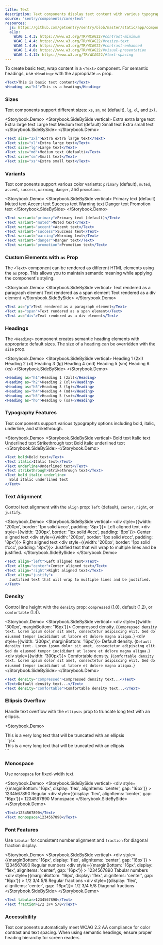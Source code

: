 ```yaml
---
title: Text
description: Text components display text content with various typography options and styling controls.
source: 'sentry/components/core/text'
resources:
  js: https://github.com/getsentry/sentry/blob/master/static/app/components/core/text/text.tsx
  a11y:
    WCAG 1.4.3: https://www.w3.org/TR/WCAG22/#contrast-minimum
    WCAG 1.4.4: https://www.w3.org/TR/WCAG22/#resize-text
    WCAG 1.4.6: https://www.w3.org/TR/WCAG22/#contrast-enhanced
    WCAG 1.4.8: https://www.w3.org/TR/WCAG22/#visual-presentation
    WCAG 1.4.12: https://www.w3.org/TR/WCAG22/#text-spacing
---
```





To create basic text, wrap content in a `<Text>` component. For semantic headings, use `<Heading>` with the appropriate `as` prop.

```jsx
<Text>This is basic text content</Text>
<Heading as="h1">This is a heading</Heading>
```

### Sizes

Text components support different sizes: `xs`, `sm`, `md` (default), `lg`, `xl`, and `2xl`.

<Storybook.Demo>
  <Storybook.SideBySide vertical>
    <Text size="2xl">Extra extra large text</Text>
    <Text size="xl">Extra large text</Text>
    <Text size="lg">Large text</Text>
    <Text size="md">Medium text (default)</Text>
    <Text size="sm">Small text</Text>
    <Text size="xs">Extra small text</Text>
  </Storybook.SideBySide>
</Storybook.Demo>
```jsx
<Text size="2xl">Extra extra large text</Text>
<Text size="xl">Extra large text</Text>
<Text size="lg">Large text</Text>
<Text size="md">Medium text (default)</Text>
<Text size="sm">Small text</Text>
<Text size="xs">Extra small text</Text>
```

### Variants

Text components support various color variants: `primary` (default), `muted`, `accent`, `success`, `warning`, `danger`, and `promotion`.

<Storybook.Demo>
  <Storybook.SideBySide vertical>
    <Text variant="primary">Primary text (default)</Text>
    <Text variant="muted">Muted text</Text>
    <Text variant="accent">Accent text</Text>
    <Text variant="success">Success text</Text>
    <Text variant="warning">Warning text</Text>
    <Text variant="danger">Danger text</Text>
    <Text variant="promotion">Promotion text</Text>
  </Storybook.SideBySide>
</Storybook.Demo>
```jsx
<Text variant="primary">Primary text (default)</Text>
<Text variant="muted">Muted text</Text>
<Text variant="accent">Accent text</Text>
<Text variant="success">Success text</Text>
<Text variant="warning">Warning text</Text>
<Text variant="danger">Danger text</Text>
<Text variant="promotion">Promotion text</Text>
```

### Custom Elements with `as` Prop

The `<Text>` component can be rendered as different HTML elements using the `as` prop. This allows you to maintain semantic meaning while applying the component's styling.

<Storybook.Demo>
  <Storybook.SideBySide vertical>
    <Text as="p">Text rendered as a paragraph element</Text>
    <Text as="span">Text rendered as a span element</Text>
    <Text as="div">Text rendered as a div element</Text>
  </Storybook.SideBySide>
</Storybook.Demo>
```jsx
<Text as="p">Text rendered as a paragraph element</Text>
<Text as="span">Text rendered as a span element</Text>
<Text as="div">Text rendered as a div element</Text>
```

### Headings

The `<Heading>` component creates semantic heading elements with appropriate default sizes. The size of a heading can be overridden with the `size` prop.

<Storybook.Demo>
  <Storybook.SideBySide vertical>
    <Heading as="h1">Heading 1 (2xl)</Heading>
    <Heading as="h2">Heading 2 (xl)</Heading>
    <Heading as="h3">Heading 3 (lg)</Heading>
    <Heading as="h4">Heading 4 (md)</Heading>
    <Heading as="h5">Heading 5 (sm)</Heading>
    <Heading as="h6">Heading 6 (xs)</Heading>
  </Storybook.SideBySide>
</Storybook.Demo>
```jsx
<Heading as="h1">Heading 1 (2xl)</Heading>
<Heading as="h2">Heading 2 (xl)</Heading>
<Heading as="h3">Heading 3 (lg)</Heading>
<Heading as="h4">Heading 4 (md)</Heading>
<Heading as="h5">Heading 5 (sm)</Heading>
<Heading as="h6">Heading 6 (xs)</Heading>
```

### Typography Features

Text components support various typography options including bold, italic, underline, and strikethrough.

<Storybook.Demo>
  <Storybook.SideBySide vertical>
    <Text bold>Bold text</Text>
    <Text italic>Italic text</Text>
    <Text underline>Underlined text</Text>
    <Text strikethrough>Strikethrough text</Text>
    <Text bold italic underline>
      Bold italic underlined text
    </Text>
  </Storybook.SideBySide>
</Storybook.Demo>
```jsx
<Text bold>Bold text</Text>
<Text italic>Italic text</Text>
<Text underline>Underlined text</Text>
<Text strikethrough>Strikethrough text</Text>
<Text bold italic underline>
  Bold italic underlined text
</Text>
```

### Text Alignment

Control text alignment with the `align` prop: `left` (default), `center`, `right`, or `justify`.

<Storybook.Demo>
  <Storybook.SideBySide vertical>
    <div style={{width: '200px', border: '1px solid #ccc', padding: '8px'}}>
      <Text align="left">Left aligned text</Text>
    </div>
    <div style={{width: '200px', border: '1px solid #ccc', padding: '8px'}}>
      <Text align="center">Center aligned text</Text>
    </div>
    <div style={{width: '200px', border: '1px solid #ccc', padding: '8px'}}>
      <Text align="right">Right aligned text</Text>
    </div>
    <div style={{width: '200px', border: '1px solid #ccc', padding: '8px'}}>
      <Text align="justify">
        Justified text that will wrap to multiple lines and be justified.
      </Text>
    </div>
  </Storybook.SideBySide>
</Storybook.Demo>
```jsx
<Text align="left">Left aligned text</Text>
<Text align="center">Center aligned text</Text>
<Text align="right">Right aligned text</Text>
<Text align="justify">
  Justified text that will wrap to multiple lines and be justified.
</Text>
```

### Density

Control line height with the `density` prop: `compressed` (1.0), default (1.2), or `comfortable` (1.4).

<Storybook.Demo>
  <Storybook.SideBySide vertical>
    <div style={{width: '300px', marginBottom: '16px'}}>
      <Text bold as="p">
        Compressed density.
      </Text>
      <Text density="compressed">
        {`Compressed density text. Lorem ipsum dolor sit amet, consectetur adipiscing elit. Sed do eiusmod tempor incididunt ut labore et dolore magna aliqua.`}
      </Text>
    </div>
    <div style={{width: '300px', marginBottom: '16px'}}>
      <Text bold as="p">
        Default density.
      </Text>
      <Text>
        {`Default density text. Lorem ipsum dolor sit amet, consectetur adipiscing elit. Sed do eiusmod tempor incididunt ut labore et dolore magna aliqua.`}
      </Text>
    </div>
    <div style={{width: '300px'}}>
      <Text bold as="p">
        Comfortable density.
      </Text>
      <Text density="comfortable">
        {`Comfortable density text. Lorem ipsum dolor sit amet, consectetur adipiscing elit. Sed do eiusmod tempor incididunt ut labore et dolore magna aliqua.`}
      </Text>
    </div>
  </Storybook.SideBySide>
</Storybook.Demo>
```jsx
<Text density="compressed">Compressed density text...</Text>
<Text>Default density text...</Text>
<Text density="comfortable">Comfortable density text...</Text>
```

### Ellipsis Overflow

Handle text overflow with the `ellipsis` prop to truncate long text with an ellipsis.

<Storybook.Demo>
  <div style={{width: '200px', border: '1px solid #ccc', padding: '8px'}}>
    <Text ellipsis>This is a very long text that will be truncated with an ellipsis</Text>
  </div>
</Storybook.Demo>
```jsx
<div style={{width: '200px'}}>
  <Text ellipsis>This is a very long text that will be truncated with an ellipsis</Text>
</div>
```

### Monospace

Use `monospace` for fixed-width text.

<Storybook.Demo>
  <Storybook.SideBySide vertical>
    <div
      style={{marginBottom: '16px', display: 'flex', alignItems: 'center', gap: '16px'}}
    >
      <Text>1234567890</Text>
      <Text size="sm" variant="muted">
        Regular
      </Text>
    </div>
    <div style={{display: 'flex', alignItems: 'center', gap: '16px'}}>
      <Text monospace>1234567890</Text>
      <Text size="sm" variant="muted">
        Monospace
      </Text>
    </div>
  </Storybook.SideBySide>
</Storybook.Demo>
```jsx
<Text>1234567890</Text>
<Text monospace>1234567890</Text>
```

### Font Features

Use `tabular` for consistent number alignment and `fraction` for diagonal fraction display.

<Storybook.Demo>
  <Storybook.SideBySide vertical>
    <div
      style={{marginBottom: '16px', display: 'flex', alignItems: 'center', gap: '16px'}}
    >
      <Text>1234567890</Text>
      <Text size="sm" variant="muted">
        Regular numbers
      </Text>
    </div>
    <div
      style={{marginBottom: '16px', display: 'flex', alignItems: 'center', gap: '16px'}}
    >
      <Text tabular>1234567890</Text>
      <Text size="sm" variant="muted">
        Tabular numbers
      </Text>
    </div>
    <div
      style={{marginBottom: '16px', display: 'flex', alignItems: 'center', gap: '16px'}}
    >
      <Text>1/2 3/4 5/8</Text>
      <Text size="sm" variant="muted">
        Regular fractions
      </Text>
    </div>
    <div style={{display: 'flex', alignItems: 'center', gap: '16px'}}>
      <Text fraction>1/2 3/4 5/8</Text>
      <Text size="sm" variant="muted">
        Diagonal fractions
      </Text>
    </div>
  </Storybook.SideBySide>
</Storybook.Demo>
```jsx
<Text tabular>1234567890</Text>
<Text fraction>1/2 3/4 5/8</Text>
```

### Accessibility

Text components automatically meet WCAG 2.2 AA compliance for color contrast and text spacing. When using semantic headings, ensure proper heading hierarchy for screen readers.

